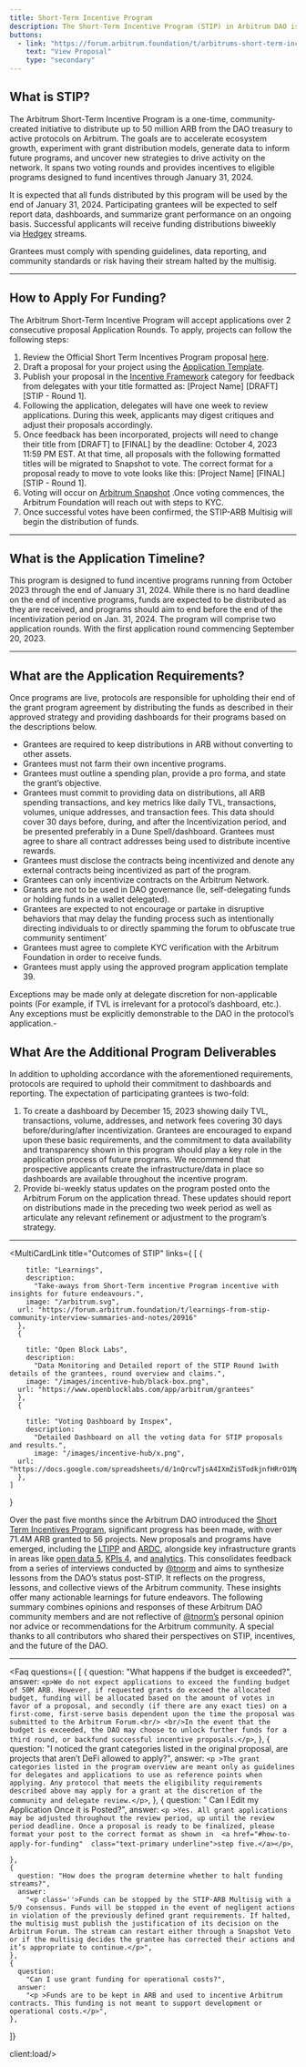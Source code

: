 ```yaml
---
title: Short-Term Incentive Program
description: The Short-Term Incentive Program (STIP) in Arbitrum DAO is a grant program developed by the Arbitrum Foundation and the community to stimulate usage and attract projects to the platform
buttons:
  - link: "https://forum.arbitrum.foundation/t/arbitrums-short-term-incentive-program-arbitrum-improvement-proposal/16131"
    text: "View Proposal"
    type: "secondary"
---
```


## What is STIP?

The Arbitrum Short-Term Incentive Program is a one-time, community-created initiative to distribute up to 50 million ARB from the DAO treasury to active protocols on Arbitrum. The goals are to accelerate ecosystem growth, experiment with grant distribution models, generate data to inform future programs, and uncover new strategies to drive activity on the network. It spans two voting rounds and provides incentives to eligible programs designed to fund incentives through January 31, 2024.

It is expected that all funds distributed by this program will be used by the end of January 31, 2024. Participating grantees will be expected to self report data, dashboards, and summarize grant performance on an ongoing basis. Successful applicants will receive funding distributions biweekly via [Hedgey](https://hedgey.finance/) streams.

Grantees must comply with spending guidelines, data reporting, and community standards or risk having their stream halted by the multisig.

---

## How to Apply For Funding?

The Arbitrum Short-Term Incentive Program will accept applications over 2 consecutive proposal Application Rounds. To apply, projects can follow the following steps:

1. Review the Official Short Term Incentives Program proposal [here](https://forum.arbitrum.foundation/t/arbitrums-short-term-incentive-program-arbitrum-improvement-proposal/16131).
2. Draft a proposal for your project using the [Application Template](https://forum.arbitrum.foundation/t/stip-application-template/16544).
3. Publish your proposal in the [Incentive Framework](https://forum.arbitrum.foundation/c/dao-grant-programs/incentive-framework/14) category for feedback from delegates with your title formatted as: [Project Name] [DRAFT] [STIP - Round 1].
4. Following the application, delegates will have one week to review applications. During this week, applicants may digest critiques and adjust their proposals accordingly.
5. Once feedback has been incorporated, projects will need to change their title from [DRAFT] to [FINAL] by the deadline: October 4, 2023 11:59 PM EST. At that time, all proposals with the following formatted titles will be migrated to Snapshot to vote. The correct format for a proposal ready to move to vote looks like this: [Project Name] [FINAL] [STIP - Round 1].
6. Voting will occur on [Arbitrum Snapshot](https://snapshot.org/#/arbitrumfoundation.eth) .Once voting commences, the Arbitrum Foundation will reach out with steps to KYC.
7. Once successful votes have been confirmed, the STIP-ARB Multisig will begin the distribution of funds.

---

## What is the Application Timeline?

This program is designed to fund incentive programs running from October 2023 through the end of January 31, 2024. While there is no hard deadline on the end of incentive programs, funds are expected to be distributed as they are received, and programs should aim to end before the end of the incentivization period on Jan. 31, 2024. The program will comprise two application rounds. With the first application round commencing September 20, 2023.

---

## What are the Application Requirements?

Once programs are live, protocols are responsible for upholding their end of the grant program agreement by distributing the funds as described in their approved strategy and providing dashboards for their programs based on the descriptions below.

- Grantees are required to keep distributions in ARB without converting to other assets.
- Grantees must not farm their own incentive programs.
- Grantees must outline a spending plan, provide a pro forma, and state the grant’s objective.
- Grantees must commit to providing data on distributions, all ARB spending transactions, and key metrics like daily TVL, transactions, volumes, unique addresses, and transaction fees. This data should cover 30 days before, during, and after the Incentivization period, and be presented preferably in a Dune Spell/dashboard. Grantees must agree to share all contract addresses being used to distribute incentive rewards.
- Grantees must disclose the contracts being incentivized and denote any external contracts being incentivized as part of the program.
- Grantees can only incentivize contracts on the Arbitrum Network.
- Grants are not to be used in DAO governance (Ie, self-delegating funds or holding funds in a wallet delegated).
- Grantees are expected to not encourage or partake in disruptive behaviors that may delay the funding process such as intentionally directing individuals to or directly spamming the forum to obfuscate true community sentiment’
- Grantees must agree to complete KYC verification with the Arbitrum Foundation in order to receive funds.
- Grantees must apply using the approved program application template 39.

Exceptions may be made only at delegate discretion for non-applicable points (For example, if TVL is irrelevant for a protocol’s dashboard, etc.). Any exceptions must be explicitly demonstrable to the DAO in the protocol’s application.-

## What Are the Additional Program Deliverables

In addition to upholding accordance with the aforementioned requirements, protocols are required to uphold their commitment to dashboards and reporting. The expectation of participating grantees is two-fold:

1. To create a dashboard by December 15, 2023 showing daily TVL, transactions, volume, addresses, and network fees covering 30 days before/during/after incentivization. Grantees are encouraged to expand upon these basic requirements, and the commitment to data availability and transparency shown in this program should play a key role in the application process of future programs. We recommend that prospective applicants create the infrastructure/data in place so dashboards are available throughout the incentive program.
2. Provide bi-weekly status updates on the program posted onto the Arbitrum Forum on the application thread. These updates should report on distributions made in the preceding two week period as well as articulate any relevant refinement or adjustment to the program’s strategy.

---


<MultiCardLink
  title="Outcomes of STIP"
  links={
    [
      {
        
        title: "Learnings",
        description:
          "Take-aways from Short-Term incentive Program incentive with insights for future endeavours.",
        image: "/arbitrum.svg",
      url: "https://forum.arbitrum.foundation/t/learnings-from-stip-community-interview-summaries-and-notes/20916"
      },
      {
        
        title: "Open Block Labs",
        description:
          "Data Monitoring and Detailed report of the STIP Round 1with details of the grantees, round overview and claims.",
        image: "/images/incentive-hub/black-box.png",
      url: "https://www.openblocklabs.com/app/arbitrum/grantees"
      },
      {
        
        title: "Voting Dashboard by Inspex",
        description:
          "Detailed Dashboard on all the voting data for STIP proposals and results.",
          image: "/images/incentive-hub/x.png",
      url: "https://docs.google.com/spreadsheets/d/1nQrcwTjsA4IXmZiSTodkjnfHRrO1MpdydJm4BO8bAn8/edit#gid=0"
      },
    ]
  }
>

Over the past five months since the Arbitrum DAO introduced the [Short Term Incentives Program](https://forum.arbitrum.foundation/t/arbitrums-short-term-incentive-program-arbitrum-improvement-proposal/16131), significant progress has been made, with over 71.4M ARB granted to 56 projects. New proposals and programs have emerged, including the [LTIPP](https://forum.arbitrum.foundation/t/long-term-incentives-pilot-program/20223) and [ARDC](https://forum.arbitrum.foundation/t/proposal-non-constitutional-establish-the-arbitrum-research-development-collective/19899), alongside key infrastructure grants in areas like [open data 5](https://forum.arbitrum.foundation/t/open-source-observer-x-arbitrum/20266), [KPIs 4](https://forum.arbitrum.foundation/t/serious-people-proposed-kpis-for-arbitrum-grant-programs-ltipp/20416), and [analytics](https://forum.arbitrum.foundation/t/stip-monitoring-objective-1-2-openblock-labs-final/18946).
This consolidates feedback from a series of interviews conducted by [@tnorm](https://forum.arbitrum.foundation/u/tnorm/summary) and aims to synthesize lessons from the DAO’s status post-STIP. It reflects on the progress, lessons, and collective views of the Arbitrum community. These insights offer many actionable learnings for future endeavors.
The following summary combines opinions and responses of these Arbitrum DAO community members and are not reflective of [@tnorm’s](https://forum.arbitrum.foundation/u/tnorm/summary) personal opinion nor advice or recommendations for the Arbitrum community.
A special thanks to all contributors who shared their perspectives on STIP, incentives, and the future of the DAO.

</MultiCardLink>

---


<Faq 
  questions={ [
    {
      question: "What happens if the budget is exceeded?",
      answer: `<p>We do not expect applications to exceed the funding budget of 50M ARB. However, if requested grants do exceed the allocated budget, funding will be allocated based on the amount of votes in favor of a proposal, and secondly (if there are any exact ties) on a first-come, first-serve basis dependent upon the time the proposal was submitted to the Arbitrum Forum.<br/> <br/>In the event that the budget is exceeded, the DAO may choose to unlock further funds for a third round, or backfund successful incentive proposals.</p>`,
    },
    {
      question: "I noticed the grant categories listed in the original proposal, are projects that aren’t DeFi allowed to apply?",
      answer: `
          <p >The grant categories listed in the program overview are meant only as guidelines for delegates and applications to use as reference points when applying. Any protocol that meets the eligibility requirements described above may apply for a grant at the discretion of the community and delegate review.</p>
          `,
    },
    {
      question:
        " Can I Edit my Application Once it is Posted?",
      answer:
        `<p >Yes. All grant applications may be adjusted throughout the review period, up until the review period deadline. Once a proposal is ready to be finalized, please format your post to the correct format as shown in 
          <a href="#how-to-apply-for-funding"  class="text-primary underline">step five.</a></p>`,
       
    },
    {
      question: "How does the program determine whether to halt funding streams?",
      answer:
        "<p class=''>Funds can be stopped by the STIP-ARB Multisig with a 5/9 consensus. Funds will be stopped in the event of negligent actions in violation of the previously defined grant requirements. If halted, the multisig must publish the justification of its decision on the Arbitrum Forum. The stream can restart either through a Snapshot Veto or if the multisig decides the grantee has corrected their actions and it’s appropriate to continue.</p>",
    },
    {
      question:
        "Can I use grant funding for operational costs?",
      answer:
        "<p >Funds are to be kept in ARB and used to incentive Arbitrum contracts. This funding is not meant to support development or operational costs.</p>",
    },
  ]}

client:load/>
